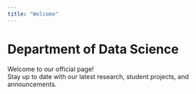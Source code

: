 ```yaml
---
title: "Welcome"
---
```


# Department of Data Science

Welcome to our official page!  
Stay up to date with our latest research, student projects, and announcements.
